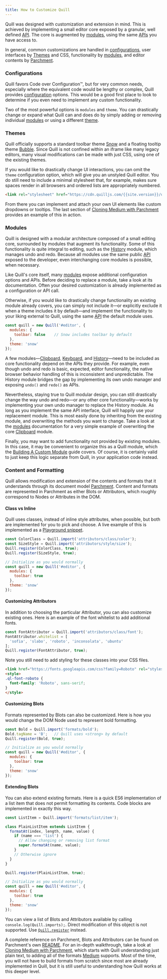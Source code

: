 ```yaml
---
title: How to Customize Quill
---
```


Quill was designed with customization and extension in mind. This is achieved by implementing a small editor core exposed by a granular, well defined [API](/docs/api/). The core is augmented by [modules](/docs/modules), using the same [APIs](/docs/api/) you have access to.

In general, common customizations are handled in [configurations](#configurations/), user interfaces by [Themes](#themes) and CSS, functionality by [modules](#modules), and editor contents by [Parchment](#content-and-formatting).


### Configurations

Quill favors Code over Configuration&trade;, but for very common needs, especially where the equivalent code would be lengthy or complex, Quill provides [configuration](/docs/configuration/) options. This would be a good first place to look to determine if you even need to implement any custom functionality.

Two of the most powerful options is `modules` and `theme`. You can drastically change or expand what Quill can and does do by simply adding or removing individual [modules](/docs/modules/) or using a different [theme](/docs/themes/).


### Themes

Quill officially supports a standard toolbar theme [Snow](/docs/themes/#snow) and a floating tooltip theme [Bubble](/docs/themes/#bubble). Since Quill is not confined within an iframe like many legacy editors, many visual modifications can be made with just CSS, using one of the existing themes.

If you would like to drastically change UI interactions, you can omit the `theme` configuration option, which will give you an unstyled Quill editor. You do still need to include a minimal stylesheet that, for example, makes sure spaces render in all browsers and ordered lists are appropriately numbered.

```html
<link rel="stylesheet" href="https://cdn.quilljs.com/{{site.version}}/quill.core.css">
```

From there you can implement and attach your own UI elements like custom dropdowns or tooltips. The last section of [Cloning Medium with Parchment](/guides/cloning-medium-with-parchment/#final-polish) provides an example of this in action.


### Modules

Quill is designed with a modular architecture composed of a small editing core, surrounded by modules that augment its functionality. Some of this functionality is quite integral to editing, such as the [History](/docs/modules/history/) module, which manages undo and redo. Because all modules use the same public [API](/docs/api/) exposed to the developer, even interchanging core modules is possible, when necessary.

Like Quill's core itself, many [modules](/docs/modules/) expose additional configuration options and APIs. Before deciding to replace a module, take a look at its documentation. Often your desired customization is already implemented as a configuration or API call.

Otherwise, if you would like to drastically change functionality an existing module already covers, you can simply not include it&mdash;or explicitly exclude it when a theme includes it by default&mdash;and implement the functionality to your liking external to Quill, using the same [API](/docs/api/) the default module uses.

```js
const quill = new Quill('#editor', {
  modules: {
    toolbar: false    // Snow includes toolbar by default
  },
  theme: 'snow'
});
```

A few modules&mdash;[Clipboard](/docs/modules/clipboard/), [Keyboard](/docs/modules/keyboard/), and [History](/docs/modules/history/)&mdash;need to be included as core functionality depend on the APIs they provide. For example, even though undo and redo is basic, expected, editor functionality, the native browser behavior handling of this is inconsistent and unpredictable. The History module bridges the gap by implementing its own undo manager and exposing `undo()` and `redo()` as APIs.

Nevertheless, staying true to Quill modular design, you can still drastically change the way undo and redo&mdash;or any other core functionality&mdash;works by implementing your own undo manager to replace the History module. As long as you implement the same API interface, Quill will happily use your replacement module. This is most easily done by inheriting from the existing module, and overwriting the methods you want to change. Take a look at the [modules](/docs/modules/) documentation for a very simple example of overwriting the core [Clipboard](/docs/modules/clipboard/) module.

Finally, you may want to add functionality not provided by existing modules. In this case, it may be convenient to organize this as a Quill module, which the [Building A Custom Module](/guides/building-a-custom-module/) guide covers. Of course, it is certainly valid to just keep this logic separate from Quill, in your application code instead.


### Content and Formatting

Quill allows modification and extension of the contents and formats that it understands through its document model [Parchment](https://github.com/quilljs/parchment/). Content and formats are represented in Parchment as either Blots or Attributors, which roughly correspond to Nodes or Attributes in the DOM.

#### Class vs Inline

Quill uses classes, instead of inline style attributes, when possible, but both are implemented for you to pick and choose. A live example of this is implemented as a [Playground snippet](/playground/#class-vs-inline-style).

```js
const ColorClass = Quill.import('attributors/class/color');
const SizeStyle = Quill.import('attributors/style/size');
Quill.register(ColorClass, true);
Quill.register(SizeStyle, true);

// Initialize as you would normally
const quill = new Quill('#editor', {
  modules: {
    toolbar: true
  },
  theme: 'snow'
});
```

#### Customizing Attributors

In addition to choosing the particular Attributor, you can also customize existing ones. Here is an example of the font whitelist to add additional fonts.

```js
const FontAttributor = Quill.import('attributors/class/font');
FontAttributor.whitelist = [
  'sofia', 'slabo', 'roboto', 'inconsolata', 'ubuntu'
];
Quill.register(FontAttributor, true);
```

Note you still need to add styling for these classes into your CSS files.

```html
<link href="https://fonts.googleapis.com/css?family=Roboto" rel="stylesheet">
<style>
.ql-font-roboto {
  font-family: 'Roboto', sans-serif;
}
</style>
```

#### Customizing Blots

Formats represented by Blots can also be customized. Here is how you would change the DOM Node used to represent bold formatting.

```js
const Bold = Quill.import('formats/bold');
Bold.tagName = 'B';   // Quill uses <strong> by default
Quill.register(Bold, true);

// Initialize as you would normally
const quill = new Quill('#editor', {
  modules: {
    toolbar: true
  },
  theme: 'snow'
});
```

#### Extending Blots

You can also extend existing formats. Here is a quick ES6 implementation of a list item that does not permit formatting its contents. Code blocks are implemented in exactly this way.

```js
const ListItem = Quill.import('formats/list/item');

class PlainListItem extends ListItem {
  formatAt(index, length, name, value) {
    if (name === 'list') {
      // Allow changing or removing list format
      super.formatAt(name, value);
    }
    // Otherwise ignore
  }
}

Quill.register(PlainListItem, true);

// Initialize as you would normally
const quill = new Quill('#editor', {
  modules: {
    toolbar: true
  },
  theme: 'snow'
});
```

You can view a list of Blots and Attributors available by calling `console.log(Quill.imports);`. Direct modification of this object is not supported. Use [`Quill.register`](/docs/api/#register) instead.

A complete reference on Parchment, Blots and Attributors can be found on Parchment's own [README](https://github.com/quilljs/parchment/). For an in-depth walkthrough, take a look at [Cloning Medium with Parchment](/guides/cloning-medium-with-parchment/), which starts with Quill understanding just plain text, to adding all of the formats [Medium](https://medium.com/) supports. Most of the time, you will not have to build formats from scratch since most are already implemented in Quill, but it is still useful to understanding how Quill works at this deeper level.

